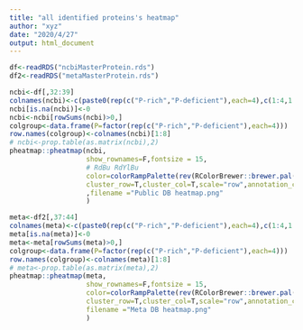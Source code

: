 ```yaml
---
title: "all identified proteins's heatmap"
author: "xyz"
date: "2020/4/27"
output: html_document
---
```


```r
df<-readRDS("ncbiMasterProtein.rds")
df2<-readRDS("metaMasterProtein.rds")

ncbi<-df[,32:39]
colnames(ncbi)<-c(paste0(rep(c("P-rich","P-deficient"),each=4),c(1:4,1:4)))
ncbi[is.na(ncbi)]<-0
ncbi<-ncbi[rowSums(ncbi)>0,]
colgroup<-data.frame(P=factor(rep(c("P-rich","P-deficient"),each=4)))
row.names(colgroup)<-colnames(ncbi)[1:8]
# ncbi<-prop.table(as.matrix(ncbi),2)
pheatmap::pheatmap(ncbi, 
                   show_rownames=F,fontsize = 15,
                   # RdBu RdYlBu 
                   color=colorRampPalette(rev(RColorBrewer::brewer.pal(n = 7, name ="RdYlBu")))(100),
                   cluster_row=T,cluster_col=T,scale="row",annotation_col=colgroup
                   ,filename ="Public DB heatmap.png"
                   )

meta<-df2[,37:44]
colnames(meta)<-c(paste0(rep(c("P-rich","P-deficient"),each=4),c(1:4,1:4)))
meta[is.na(meta)]<-0
meta<-meta[rowSums(meta)>0,]
colgroup<-data.frame(P=factor(rep(c("P-rich","P-deficient"),each=4)))
row.names(colgroup)<-colnames(meta)[1:8]
# meta<-prop.table(as.matrix(meta),2)
pheatmap::pheatmap(meta, 
                   show_rownames=F,fontsize = 15,
                   color=colorRampPalette(rev(RColorBrewer::brewer.pal(n = 7, name ="RdYlBu")))(100),
                   cluster_row=T,cluster_col=T,scale="row",annotation_col=colgroup,
                   filename ="Meta DB heatmap.png"
                   )
```

